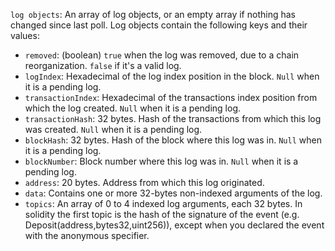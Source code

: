 `log objects`: An array of log objects, or an empty array if nothing has changed since last poll. Log objects contain the following keys and their values:
  - `removed`: (boolean) `true` when the log was removed, due to a chain reorganization. `false` if it's a valid log.
  - `logIndex`: Hexadecimal of the log index position in the block. `Null` when it is a pending log.
  - `transactionIndex`: Hexadecimal of the transactions index position from which the log created. `Null` when it is a pending log.
  - `transactionHash`: 32 bytes. Hash of the transactions from which this log was created. `Null` when it is a pending log.
  - `blockHash`: 32 bytes. Hash of the block where this log was in. `Null` when it is a pending log. 
  - `blockNumber`: Block number where this log was in. `Null` when it is a pending log.
  - `address`: 20 bytes. Address from which this log originated.
  - `data`: Contains one or more 32-bytes non-indexed arguments of the log.
  - `topics`: An array of 0 to 4 indexed log arguments, each 32 bytes. In solidity the first topic is the hash of the signature of the event (e.g. Deposit(address,bytes32,uint256)), except when you declared the event with the anonymous specifier.


